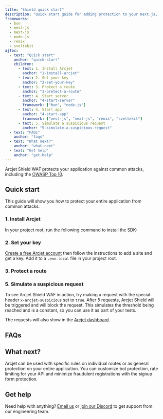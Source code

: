 ```yaml
---
title: "Shield quick start"
description: "Quick start guide for adding protection to your Next.js, Node.js, Bun, Remix, or SvelteKit app with Arcjet Shield WAF."
frameworks:
  - bun
  - nest-js
  - next-js
  - node-js
  - remix
  - sveltekit
ajToc:
  - text: "Quick start"
    anchor: "quick-start"
    children:
      - text: 1. Install Arcjet
        anchor: "1-install-arcjet"
      - text: 2. Set your key
        anchor: "2-set-your-key"
      - text: 3. Protect a route
        anchor: "3-protect-a-route"
      - text: 4. Start server
        anchor: "4-start-server"
        framework: ["bun", "node-js"]
      - text: 4. Start app
        anchor: "4-start-app"
        framework: ["nest-js", "next-js", "remix", "sveltekit"]
      - text: 5. Simulate a suspicious request
        anchor: "5-simulate-a-suspicious-request"
  - text: "FAQs"
    anchor: "faqs"
  - text: "What next?"
    anchor: "what-next"
  - text: "Get help"
    anchor: "get-help"
---
```




Arcjet Shield WAF protects your application against common attacks, including
the [OWASP Top 10](https://owasp.org/www-project-top-ten/).

<WhatIsArcjet />

## Quick start

This guide will show you how to protect your entire <FrameworkName client:load />
application from common attacks.

### 1. Install Arcjet

In your project root, run the following command to install the SDK:

<SlotByFramework client:load>
  <Step1Bun slot="bun" />
  <Step1NestJs slot="nest-js" />
  <Step1NextJs slot="next-js" />
  <Step1NodeJs slot="node-js" />
  <Step1Remix slot="remix" />
  <Step1SvelteKit slot="sveltekit" />
</SlotByFramework>

### 2. Set your key

[Create a free Arcjet account](https://app.arcjet.com) then follow the
instructions to add a site and get a key. Add it to a `.env.local` file in your
project root.

<SlotByFramework client:load>
  <Step2SetEnv slot="bun" />
  <Step2SetEnv slot="nest-js" />
  <Step2 slot="next-js" />
  <Step2SetEnv slot="node-js" />
  <Step2 slot="remix" />
  <Step2 slot="sveltekit" />
</SlotByFramework>

### 3. Protect a route

<SlotByFramework client:load>
  <Step3Bun slot="bun" />
  <Step3NestJs slot="nest-js" />
  <Step3NextJs slot="next-js" />
  <Step3NodeJs slot="node-js" />
  <Step3Remix slot="remix" />
  <Step3SvelteKit slot="sveltekit" />
</SlotByFramework>

<SlotByFramework client:load>
  <Step4Bun slot="bun" />
  <Step4NestJs slot="nest-js" />
  <Step4 slot="next-js" />
  <Step4NodeJs slot="node-js" />
  <Step4Remix slot="remix" />
  <Step4SvelteKit slot="sveltekit" />
</SlotByFramework>

### 5. Simulate a suspicious request

To see Arcjet Shield WAF in action, try making a request with the special header
`x-arcjet-suspicious` set to `true`. After 5 requests, Arcjet Shield will be
triggered and will block the request. This simulates the threshold being reached
and is a constant, so you can use it as part of your tests.

<SlotByFramework client:load>
  <Step5Bun slot="bun" />
  <Step5NestJs slot="nest-js" />
  <Step5 slot="next-js" />
  <Step5NodeJs slot="node-js" />
  <Step5Remix slot="remix" />
  <Step5SvelteKit slot="sveltekit" />
</SlotByFramework>

The requests will also show in the [Arcjet dashboard](https://app.arcjet.com).

## FAQs

<FAQs />

## What next?

Arcjet can be used with specific rules on individual routes or as general
protection on your entire application. You can customize bot protection, rate
limiting for your API and minimize fraudulent registrations with the signup form
protection.

<CardGrid>
  <LinkCard
    title="Bot protection reference"
    href="/shield/reference"
    description="Full details about Arcjet shield WAF."
  ></LinkCard>
  <LinkCard
    title="Testing"
    href="/testing"
    description="Write tests for your rules."
  />
</CardGrid>

## Get help

Need help with anything? [Email us](mailto:support@arcjet.com) or [join our
Discord](https://discord.gg/VRtMdATWNE) to get support from our
engineering team.

<Comments />
